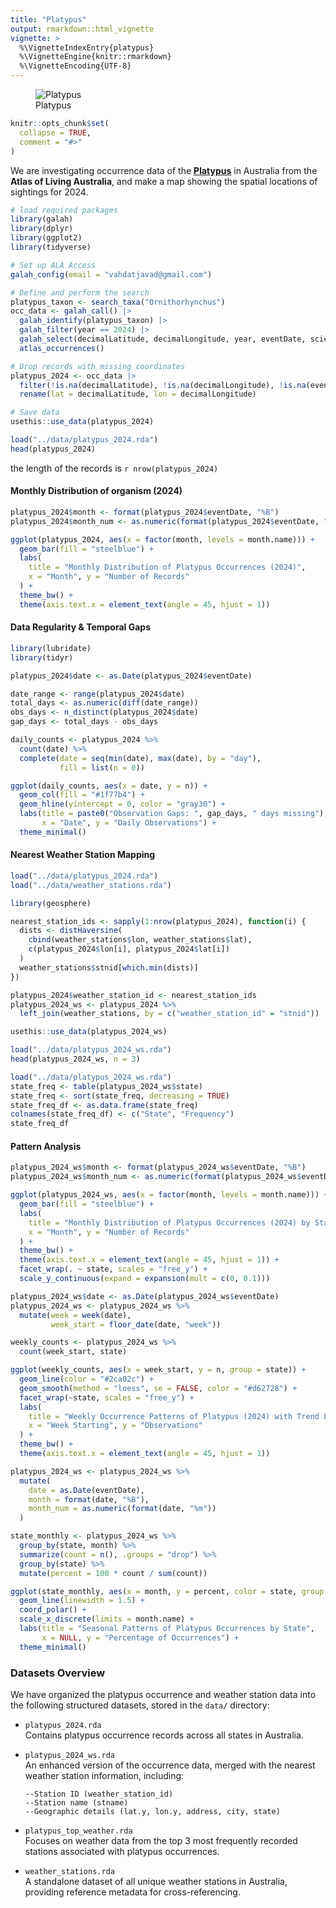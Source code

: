 ```yaml
---
title: "Platypus"
output: rmarkdown::html_vignette
vignette: >
  %\VignetteIndexEntry{platypus}
  %\VignetteEngine{knitr::rmarkdown}
  %\VignetteEncoding{UTF-8}
---
```


![Platypus](image/platypus.jpg)

```r
knitr::opts_chunk$set(
  collapse = TRUE,
  comment = "#>"
)
```

We are investigating occurrence data of the [**Platypus**](https://en.wikipedia.org/wiki/Platypus) in Australia from the **Atlas of Living Australia**, and make a map showing the spatial locations of sightings for 2024.

```r
# load required packages
library(galah)
library(dplyr)
library(ggplot2)
library(tidyverse)
```

```r
# Set up ALA Access
galah_config(email = "vahdatjavad@gmail.com")

# Define and perform the search
platypus_taxon <- search_taxa("Ornithorhynchus")
occ_data <- galah_call() |> 
  galah_identify(platypus_taxon) |>  
  galah_filter(year == 2024) |>
  galah_select(decimalLatitude, decimalLongitude, year, eventDate, scientificName) |>
  atlas_occurrences()

# Drop records with missing coordinates
platypus_2024 <- occ_data |> 
  filter(!is.na(decimalLatitude), !is.na(decimalLongitude), !is.na(eventDate)) |> 
  rename(lat = decimalLatitude, lon = decimalLongitude)

# Save data
usethis::use_data(platypus_2024)
```

```r
load("../data/platypus_2024.rda")
head(platypus_2024)
```

the length of the records is `r nrow(platypus_2024)`

#### Monthly Distribution of organism (2024)

```r
platypus_2024$month <- format(platypus_2024$eventDate, "%B")
platypus_2024$month_num <- as.numeric(format(platypus_2024$eventDate, "%m"))

ggplot(platypus_2024, aes(x = factor(month, levels = month.name))) +
  geom_bar(fill = "steelblue") +
  labs(
    title = "Monthly Distribution of Platypus Occurrences (2024)",
    x = "Month", y = "Number of Records"
  ) +
  theme_bw() +
  theme(axis.text.x = element_text(angle = 45, hjust = 1))
```

#### Data Regularity & Temporal Gaps

```r
library(lubridate)
library(tidyr)

platypus_2024$date <- as.Date(platypus_2024$eventDate)

date_range <- range(platypus_2024$date)
total_days <- as.numeric(diff(date_range))
obs_days <- n_distinct(platypus_2024$date)
gap_days <- total_days - obs_days

daily_counts <- platypus_2024 %>%
  count(date) %>%
  complete(date = seq(min(date), max(date), by = "day"), 
           fill = list(n = 0))

ggplot(daily_counts, aes(x = date, y = n)) +
  geom_col(fill = "#1f77b4") +
  geom_hline(yintercept = 0, color = "gray30") +
  labs(title = paste0("Observation Gaps: ", gap_days, " days missing"),
       x = "Date", y = "Daily Observations") +
  theme_minimal()
```

#### Nearest Weather Station Mapping

```r
load("../data/platypus_2024.rda")
load("../data/weather_stations.rda")
```

```r
library(geosphere)

nearest_station_ids <- sapply(1:nrow(platypus_2024), function(i) {
  dists <- distHaversine(
    cbind(weather_stations$lon, weather_stations$lat),
    c(platypus_2024$lon[i], platypus_2024$lat[i])
  )
  weather_stations$stnid[which.min(dists)]
})

platypus_2024$weather_station_id <- nearest_station_ids
platypus_2024_ws <- platypus_2024 %>%
  left_join(weather_stations, by = c("weather_station_id" = "stnid"))

usethis::use_data(platypus_2024_ws)
```

```r
load("../data/platypus_2024_ws.rda")
head(platypus_2024_ws, n = 3)
```

```r
load("../data/platypus_2024_ws.rda")
state_freq <- table(platypus_2024_ws$state)
state_freq <- sort(state_freq, decreasing = TRUE)
state_freq_df <- as.data.frame(state_freq)
colnames(state_freq_df) <- c("State", "Frequency")
state_freq_df
```

#### Pattern Analysis

```r
platypus_2024_ws$month <- format(platypus_2024_ws$eventDate, "%B")
platypus_2024_ws$month_num <- as.numeric(format(platypus_2024_ws$eventDate, "%m"))

ggplot(platypus_2024_ws, aes(x = factor(month, levels = month.name))) +
  geom_bar(fill = "steelblue") +
  labs(
    title = "Monthly Distribution of Platypus Occurrences (2024) by State",
    x = "Month", y = "Number of Records"
  ) +
  theme_bw() +
  theme(axis.text.x = element_text(angle = 45, hjust = 1)) +
  facet_wrap(. ~ state, scales = "free_y") +
  scale_y_continuous(expand = expansion(mult = c(0, 0.1)))
```

```r
platypus_2024_ws$date <- as.Date(platypus_2024_ws$eventDate)
platypus_2024_ws <- platypus_2024_ws %>%
  mutate(week = week(date),
         week_start = floor_date(date, "week"))

weekly_counts <- platypus_2024_ws %>%
  count(week_start, state)

ggplot(weekly_counts, aes(x = week_start, y = n, group = state)) +
  geom_line(color = "#2ca02c") +
  geom_smooth(method = "loess", se = FALSE, color = "#d62728") +
  facet_wrap(~state, scales = "free_y") +
  labs(
    title = "Weekly Occurrence Patterns of Platypus (2024) with Trend Lines",
    x = "Week Starting", y = "Observations"
  ) +
  theme_bw() +
  theme(axis.text.x = element_text(angle = 45, hjust = 1))
```

```r
platypus_2024_ws <- platypus_2024_ws %>%
  mutate(
    date = as.Date(eventDate),
    month = format(date, "%B"),
    month_num = as.numeric(format(date, "%m"))
  )

state_monthly <- platypus_2024_ws %>%
  group_by(state, month) %>%
  summarize(count = n(), .groups = "drop") %>%
  group_by(state) %>%
  mutate(percent = 100 * count / sum(count))

ggplot(state_monthly, aes(x = month, y = percent, color = state, group = state)) +
  geom_line(linewidth = 1.5) +
  coord_polar() +
  scale_x_discrete(limits = month.name) +
  labs(title = "Seasonal Patterns of Platypus Occurrences by State",
       x = NULL, y = "Percentage of Occurrences") +
  theme_minimal()
```

### Datasets Overview

We have organized the platypus occurrence and weather station data into the following structured datasets, stored in the `data/` directory:

-   `platypus_2024.rda`  
    Contains platypus occurrence records across all states in Australia.

-   `platypus_2024_ws.rda`  
    An enhanced version of the occurrence data, merged with the nearest weather station information, including:

    ```
    --Station ID (weather_station_id)
    --Station name (stname)
    --Geographic details (lat.y, lon.y, address, city, state)
    ```

-   `platypus_top_weather.rda`  
    Focuses on weather data from the top 3 most frequently recorded stations associated with platypus occurrences.

-   `weather_stations.rda`  
    A standalone dataset of all unique weather stations in Australia, providing reference metadata for cross-referencing.
